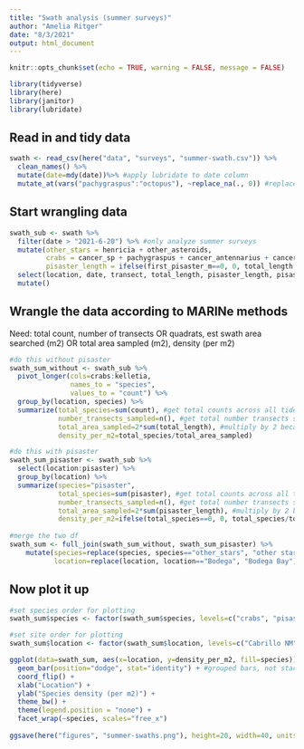 ```yaml
---
title: "Swath analysis (summer surveys)"
author: "Amelia Ritger"
date: "8/3/2021"
output: html_document
---
```


```r
knitr::opts_chunk$set(echo = TRUE, warning = FALSE, message = FALSE)

library(tidyverse)
library(here)
library(janitor)
library(lubridate)
```

## Read in and tidy data
```r
swath <- read_csv(here("data", "surveys", "summer-swath.csv")) %>% 
  clean_names() %>% 
  mutate(date=mdy(date))%>% #apply lubridate to date column
  mutate_at(vars("pachygraspus":"octopus"), ~replace_na(., 0)) #replace NAs with 0 for all species columns
```

## Start wrangling data
```r
swath_sub <- swath %>%
  filter(date > "2021-6-20") %>% #only analyze summer surveys
  mutate(other_stars = henricia + other_asteroids,
         crabs = cancer_sp + pachygraspus + cancer_antennarius + cancer_productus + cancer_oregonensis, #combine all predator groups
         pisaster_length = ifelse(first_pisaster_m==0, 0, total_length - first_pisaster_m)) %>% # get transect length for pisaster
  select(location, date, transect, total_length, pisaster_length, pisaster, crabs, other_stars, octopus, kelletia) %>% #only keep columns of interest
  mutate()
```

## Wrangle the data according to MARINe methods

Need: total count, number of transects OR quadrats, est swath area searched (m2) OR total area sampled (m2), density (per m2)
```r
#do this without pisaster
swath_sum_without <- swath_sub %>%
  pivot_longer(cols=crabs:kelletia,
               names_to = "species",
               values_to = "count") %>%
  group_by(location, species) %>%
  summarize(total_species=sum(count), #get total counts across all tide zones
            number_transects_sampled=n(), #get total number transects surveyed at site
            total_area_sampled=2*sum(total_length), #multiply by 2 because 1 m on each side
            density_per_m2=total_species/total_area_sampled)

#do this with pisaster
swath_sum_pisaster <- swath_sub %>%
  select(location:pisaster) %>%
  group_by(location) %>%
  summarize(species="pisaster",
            total_species=sum(pisaster), #get total counts across all tide zones
            number_transects_sampled=n(), #get total number transects surveyed at site
            total_area_sampled=2*sum(pisaster_length), #multiply by 2 because 1 m on each side
            density_per_m2=ifelse(total_species==0, 0, total_species/total_area_sampled))
  
#merge the two df
swath_sum <- full_join(swath_sum_without, swath_sum_pisaster) %>%
    mutate(species=replace(species, species=="other_stars", "other stars"),
           location=replace(location, location=="Bodega", "Bodega Bay")) #clean up values for plotting

```

## Now plot it up
```r
#set species order for plotting
swath_sum$species <- factor(swath_sum$species, levels=c("crabs", "pisaster", "other stars", "kelletia", "octopus"))

#set site order for plotting
swath_sum$location <- factor(swath_sum$location, levels=c("Cabrillo NM", "Alegria", "Lompoc Landing", "Bodega Bay", "Fogarty Creek", "Sokol Point"))

ggplot(data=swath_sum, aes(x=location, y=density_per_m2, fill=species)) +
  geom_bar(position="dodge", stat="identity") + #grouped bars, not stacked
  coord_flip() +
  xlab("Location") +
  ylab("Species density (per m2)") +
  theme_bw() +
  theme(legend.position = "none") +
  facet_wrap(~species, scales="free_x")
  
ggsave(here("figures", "summer-swaths.png"), height=20, width=40, units="cm")
```